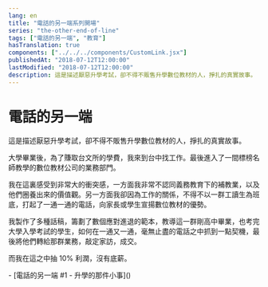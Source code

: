 ```yaml
---
lang: en
title: "電話的另一端系列開場"
series: "the-other-end-of-line"
tags: ["電話的另一端", "教育"]
hasTranslation: true
components: ["../../../components/CustomLink.jsx"]
publishedAt: "2018-07-12T12:00:00"
lastModified: "2018-07-12T12:00:00"
description: 這是描述厭惡升學考試，卻不得不販售升學數位教材的人，掙扎的真實故事。
---
```


# 電話的另一端

這是描述厭惡升學考試，卻不得不販售升學數位教材的人，掙扎的真實故事。

大學畢業後，為了賺取台文所的學費，我來到台中找工作。最後進入了一間標榜名師教學的數位教材公司的業務部門。

我在這裏感受到非常大的衝突感，一方面我非常不認同義務教育下的補教業，以及他們圈養出來的價值觀。另一方面我卻因為工作的關係，不得不以一群工讀生為班底，打起了一通一通的電話，向家長或學生宣揚數位教材的優勢。

我製作了多種話稿，籌劃了數個應對進退的範本，教導這一群剛高中畢業，也考完大學入學考試的學生，如何在一通又一通，毫無止盡的電話之中抓到一點契機，最後將他們轉給那群業務，敲定家訪，成交。

而我在這之中抽 10% 利潤，沒有底薪。

<CustomLink href="/posts/the-other-end-of-line-1-about-the-eduction-system-in-taiwan">
  - [電話的另一端 #1 - 升學的那件小事]()
</CustomLink>
